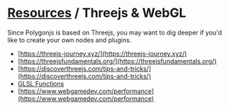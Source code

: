 # [Resources](/docs/resources) / Threejs & WebGL

Since Polygonjs is based on Threejs, you may want to dig deeper if you'd like to create your own nodes and plugins.

-   [https://threejs-journey.xyz/](https://threejs-journey.xyz/)
-   [https://threejsfundamentals.org/](https://threejsfundamentals.org/)
-   [https://discoverthreejs.com/tips-and-tricks/](https://discoverthreejs.com/tips-and-tricks/)
-   [GLSL Functions](https://www.khronos.org/files/webgl20-reference-guide.pdf)
-   [https://www.webgamedev.com/performance](https://www.webgamedev.com/performance)
